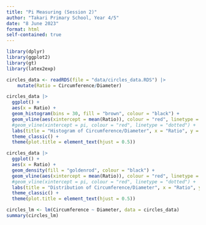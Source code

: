 ```yaml
---
title: "Pi Measuring (Session 2)"
author: "Takari Primary School, Year 4/5"
date: "8 June 2023"
format: html
self-contained: true
---
```


```r
library(dplyr)
library(ggplot2)
library(gt)
library(latex2exp)

circles_data <- readRDS(file = "data/circles_data.RDS") |> 
    mutate(Ratio = Circumference/Diameter)
```

```r
circles_data |> 
  ggplot() +
  aes(x = Ratio) +
  geom_histogram(bins = 30, fill = "brown", colour = "black") +
  geom_vline(aes(xintercept = mean(Ratio)), colour = "red", linetype = "dashed") +
  #geom_vline(xintercept = pi, colour = "red", linetype = "dotted") +
  labs(title = "Histogram of Circumference/Diameter", x = "Ratio", y = "Count") +
  theme_classic() +
  theme(plot.title = element_text(hjust = 0.5))
```

```r
circles_data |> 
  ggplot() +
  aes(x = Ratio) +
  geom_density(fill = "goldenrod", colour = "black") +
  geom_vline(aes(xintercept = mean(Ratio)), colour = "red", linetype = "dashed") +
  #geom_vline(xintercept = pi, colour = "red", linetype = "dotted") +
  labs(title = "Distribution of Circumference/Diameter", x = "Ratio", y = "Density") +
  theme_classic() +
  theme(plot.title = element_text(hjust = 0.5))
```



```r
circles_lm <- lm(Circumference ~ Diameter, data = circles_data)
summary(circles_lm)
```


